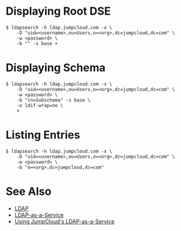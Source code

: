 = Displaying Root DSE =

<pre>
$ ldapsearch -h ldap.jumpcloud.com -x \
    -D "uid=<username>,ou=Users,o=<org>,dc=jumpcloud,dc=com" \
    -w <password> \
    -b "" -s base +
</pre>

= Displaying Schema =

<pre>
$ ldapsearch -h ldap.jumpcloud.com -x \
    -D "uid=<username>,ou=Users,o=<org>,dc=jumpcloud,dc=com" \
    -w <password> \
    -b "cn=Subschema" -s base \
    -o ldif-wrap=no \
    +
</pre>

= Listing Entries =

<pre>
$ ldapsearch -h ldap.jumpcloud.com -x \
    -D "uid=<username>,ou=Users,o=<org>,dc=jumpcloud,dc=com" \
    -w <password> \
    -b "o=<org>,dc=jumpcloud,dc=com"
</pre>

= See Also =

* [[LDAP]]
* [https://support.jumpcloud.com/support/s/topic/0TO1M000000EUx3WAG/ldapasaservice LDAP-as-a-Service]
* [https://support.jumpcloud.com/support/s/article/using-jumpclouds-ldap-as-a-service1 Using JumpCloud's LDAP-as-a-Service]